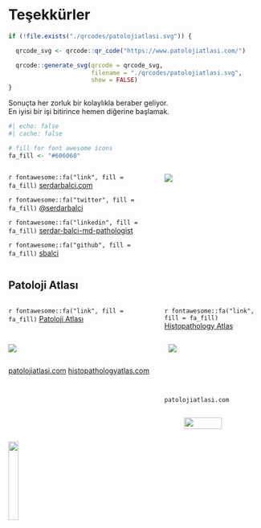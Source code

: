 # Teşekkürler


```r
if (!file.exists("./qrcodes/patolojiatlasi.svg")) {

  qrcode_svg <- qrcode::qr_code("https://www.patolojiatlasi.com/")

  qrcode::generate_svg(qrcode = qrcode_svg,
                       filename = "./qrcodes/patolojiatlasi.svg",
                       show = FALSE)
}
```

Sonuçta her zorluk bir kolaylıkla beraber geliyor. <br> En iyisi bir işi bitirince hemen diğerine başlamak.

```r
#| echo: false
#| cache: false

# fill for font awesome icons
fa_fill <- "#606060"
```

::::: {.columns .v-center-container}
::: {.column width="60%"}
`r fontawesome::fa("link", fill = fa_fill)` [serdarbalci.com](https://www.serdarbalci.com/)

`r fontawesome::fa("twitter", fill = fa_fill)` [\@serdarbalci](https://twitter.com/serdarbalci)

`r fontawesome::fa("linkedin", fill = fa_fill)` [serdar-balci-md-pathologist](https://www.linkedin.com/in/serdar-balci-md-pathologist/)

`r fontawesome::fa("github", fill = fa_fill)` [sbalci](https://github.com/sbalci/)
:::

::: {.column width="40%"}
![](./media/Doc_Dr_Serdar_Balci_patoloji_uzmani.png)
:::
:::::

## Patoloji Atlası

::::: columns
::: {.column width="60%"}
`r fontawesome::fa("link", fill = fa_fill)` [Patoloji Atlası](https://www.patolojiatlasi.com/)
:::

::: {.column width="40%"}
`r fontawesome::fa("link", fill = fa_fill)` [Histopathology Atlas](https://www.histopathologyatlas.com/)
:::
:::::

:::::: columns
::: {.column width="40%"}
![](./media/patolojiatlasi.png)
:::

::: {.column width="20%"}
:::

::: {.column width="40%"}
![](./media/histopathologyatlas.png)
:::
::::::

::: footer
[patolojiatlasi.com](https://www.patolojiatlasi.com/) [histopathologyatlas.com](https://www.histopathologyatlas.com/)
:::

## 

::::: columns
::: {.column width="60%"}

:::

::: {.column width="40%"}
`patolojiatlasi.com`
:::
:::::

:::::: columns
::: {.column width="33%"}

:::

::: {.column width="33%"}

:::

::: {.column width="33%"}
![](./qrcodes/patolojiatlasi.svg){width="70%"}
:::
::::::

![](./media/memorial-logo.gif){.absolute left="35%" width="20%"}
